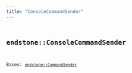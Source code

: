 ```yaml
---
title: "ConsoleCommandSender"
---
```


## <code className="doc-symbol doc-symbol-class"/> endstone::ConsoleCommandSender

Bases: [`endstone::CommandSender`](classendstone_1_1_command_sender.md)

















